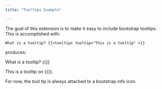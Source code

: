 ```yaml
---
title: "Tooltips Example"

---
```


The goal of this extension is to make it easy to include bootstrap tooltips. This is accomplished with:

```{shortcodes=false}
What is a tooltip? {{<tooltips tooltip="This is a tooltip" >}}
```

produces:

What is a tooltip? {{<tooltips tooltip="This is a tooltip" >}}

This is a tooltip on {{<tooltips tooltip="This is a tooltip on text." text='some text'>}}.


For now, the tool tip is always attached to a bootstrap info icon.




